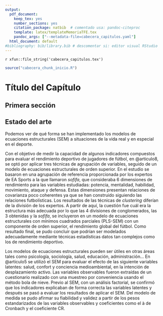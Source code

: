 ```yaml
---
output:
  pdf_document:
    keep_tex: yes
    number_sections: yes
    citation_package: natbib  # comentado usa: pandoc-citeproc
    template: latex/templateMemoriaTFE.tex
    pandoc_args: ["--metadata-file=cabecera_capitulos.yaml"]
  html_document: default
#bibliography: bib/library.bib # descomentar si: editor visual RStudio  
---
```


<!-- escribir 2 para capítulo 3 -->
<!-- \setcounter{chapter}{2} -->
<!-- \pagenumbering{arabic} -->

`r xfun::file_string('cabecera_capitulos.tex')`

```r
source("cabecera_chunk_inicio.R")
```

# Título del Capítulo

## Primera sección

## Estado del arte

Podemos ver de qué forma se han implementado los modelos de ecuaciones estructurales (SEM) a situaciones de la vida real y en especial en el deporte. 

Con el objetivo de medir la capacidad de algunos indicadores compuestos para evaluar el rendimiento deportivo de jugadores de fútbol, en @articulo8, se optó por aplicar tres técnicas de agrupación de variables, seguido de un modelo de ecuaciones estructurales de orden superior. En el estudio se basaron en una agrupación de referencia proporcionada por los expertos de EA Sports a la que llamaron *sofifa*, que consideraba 6 dimensiones de rendimiento para las variables estudiadas: potencia, mentalidad, habilidad, movimiento, ataque y defensa. 
Estas dimensiones  presentan relaciones de covarianza poco coherentes ya que se han construido siguiendo las relaciones futbolísticas. Los resultados de las técnicas de *clustering* diferían de la división de los expertos. A partir de aquí, la cuestión fue cuál era la estructura más adecuada por lo que las 4 divisiones de conglomerados, las 3 obtenidas y la *sofifa*, se incluyeron en un modelo de ecuaciones estructurales con mínimos cuadrados parciales (PLS-SEM) con un componente de orden superior, el rendimiento global del fútbol.
Como resultado final, se pudo concluir que podrían ser modelados adecuadamente mediante técnicas estadísticas datos tan complejos como los de rendimiento deportivo.

Los modelos de ecuaciones estructurales pueden ser útiles en otras áreas tales como psicología, sociología, salud, educación, administración... En @articulo5 se utilizó el SEM para evaluar el efecto de las siguiente variables latentes: salud, confort y conciencia medioambiental, en la intención de desplazamiento activo. Las variables observables fueron extraídas de un cuestionario realizado con una muestreo por conveniencia usando el método bola de nieve. Previo al SEM, con un análisis factorial, se confirmó que los indicadores explicaban de forma correcta las variables latentes y después se pasó a evaluar los resultados de aplicar el SEM. Del modelo de medida se pudo afirmar su fiabilidad y validez a partir de los pesos estandarizados de las variables observables y coeficientes como el à de Cronbach y el coeficiente CR.



